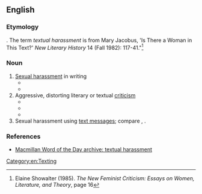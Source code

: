 ==English==

===Etymology===
{{blend|en|textual|sexual harassment}}. The term ''textual harassment'' is from Mary Jacobus, 'Is There a Woman in This Text?' ''New Literary History'' 14 (Fall 1982): 117-41."<ref>Elaine Showalter (1985). ''The New Feminist Criticism: Essays on Women, Literature, and Theory'', page 16</ref>

===Noun===
{{en-noun|-}}
# [[sexual harassment|Sexual harassment]] in writing
#* {{quote-text|en|year=1991|author=Karma Lochrie|title=Margery Kempe and Translations of the Flesh|page=113|passage=She places the '''textual harassment''' experienced by all women writers at her own disposal as evidence of her grace, and hence her authority.}}
#* {{quote-text|en|year=2002|author=Tara Brabazon|title=Ladies Who Lunge: Celebrating Difficult Women|page=104|passage=Moneypenny reminding Bond of his responsibilities and limitations curtails the '''textual harassment''' of the character.}}
# Aggressive, distorting literary or textual [[criticism]]
#* {{quote-text|en|year=1991|author=Jan Gorak|title=The Making of the Modern Canon: Genesis and Crisis of a Literary Idea|page=24|passage=Iraneus contrasts the unity and integrity of these writings with the distorted, contextless citations of the Gnostics. He describes the code of '''textual harassment''' that allows these heretics to chip away at the Scriptures, […].}}
#* {{quote-text|en|year=1998|author=Kevin J. Vanhoozer|title=Is There a Meaning in This Text?: The Bible, the Reader, and the Morality of |page=149|passage=The process is one of systematic misconstruction, a kind of '''textual harassment'''.}}
#* {{quote-text|en|year=2002|author=Peter Barry|title=Beginning Theory: An Introduction to Literary and Cultural Theory|page=72|passage=So the deconstructionist practises what has been called '''textual harassment''' or oppositional reading, reading with the aim of unlasking internal contradictions or inconsistencies in the text.}}
# Sexual harassment using [[text message]]s; compare {{m|en|textual intercourse}}, {{m|en|sexting}}.

===References===
<references/>
* [https://web.archive.org/web/20071017180743/http://www.macmillandictionary.com/New-Words/030217-textual-harrassment.htm Macmillan Word of the Day archive: textual harassment]

[[Category:en:Texting]]
{{C|en|Sex}}